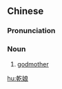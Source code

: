 {{also|干娘}}
==Chinese==
{{zh-forms|s=干娘}}

===Pronunciation===
{{zh-pron
|m=gānniáng
|c=gon1 noeng4
|cat=n
}}

===Noun===
{{zh-noun}}

# {{lb|zh|colloquial}} [[godmother]]

[[hu:乾娘]]
